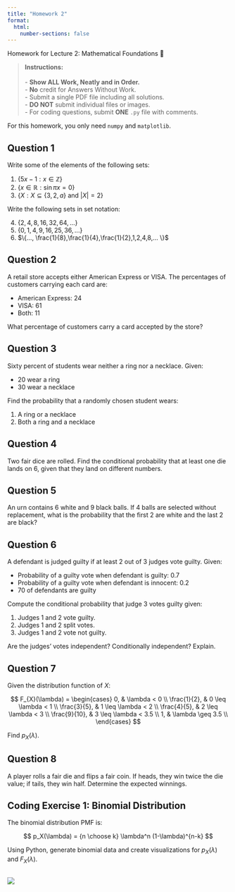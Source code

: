 ```yaml
---
title: "Homework 2"
format:
  html:
    number-sections: false
---
```


::: {.callout-note appearance="simple" icon=false}
Homework for Lecture 2: Mathematical Foundations 📝
:::

> **Instructions:** <br> 
> <br>
> - **Show ALL Work, Neatly and in Order.** <br>
> - **No** credit for Answers Without Work. <br>
> - Submit a single PDF file including all solutions. <br>
> - **DO NOT** submit individual files or images. <br>
> - For coding questions, submit **ONE** `.py` file with comments. <br>

::: {.callout-note}
For this homework, you only need `numpy` and `matplotlib`.
:::

## Question 1
Write some of the elements of the following sets:

1. $\{ 5x-1: x \in \mathbb{Z} \}$
2. $\{ x \in \mathbb{R}: \sin \pi x = 0 \}$
3. $\{X : X \subseteq \{3,2,a\} \text{ and } |X|=2 \}$

Write the following sets in set notation:

4. $\{ 2, 4, 8, 16, 32, 64, ...\}$
5. $\{0,1,4,9,16,25,36, ...\}$
6. $\{..., \frac{1}{8},\frac{1}{4},\frac{1}{2},1,2,4,8,... \}$

## Question 2
A retail store accepts either American Express or VISA. The percentages of customers carrying each card are: <br> 

- American Express: $24%$
- VISA: $61%$
- Both: $11%$

What percentage of customers carry a card accepted by the store?

## Question 3
Sixty percent of students wear neither a ring nor a necklace. Given: <br>

- $20%$ wear a ring
- $30%$ wear a necklace

Find the probability that a randomly chosen student wears:

1. A ring or a necklace
2. Both a ring and a necklace

## Question 4
Two fair dice are rolled. Find the conditional probability that at least one die lands on $6$, given that they land on different numbers.

## Question 5
An urn contains $6$ white and $9$ black balls. If $4$ balls are selected without replacement, what is the probability that the first $2$ are white and the last $2$ are black?

## Question 6
A defendant is judged guilty if at least $2$ out of $3$ judges vote guilty. Given: 

- Probability of a guilty vote when defendant is guilty: $0.7$ <br>
- Probability of a guilty vote when defendant is innocent: $0.2$ <br>
- $70%$ of defendants are guilty

Compute the conditional probability that judge $3$ votes guilty given:

1. Judges $1$ and $2$ vote guilty. <br>
2. Judges $1$ and $2$ split votes. <br>
3. Judges $1$ and $2$ vote not guilty.

Are the judges' votes independent? Conditionally independent? Explain.

## Question 7
Given the distribution function of $X$:

$$
F_{X}(\lambda) = 
\begin{cases}
0, & \lambda < 0 \\
\frac{1}{2}, & 0 \leq \lambda < 1 \\
\frac{3}{5}, & 1 \leq \lambda < 2 \\
\frac{4}{5}, & 2 \leq \lambda < 3 \\
\frac{9}{10}, & 3 \leq \lambda < 3.5 \\
1, & \lambda \geq 3.5 \\
\end{cases}
$$


Find $p_X(\lambda)$.

## Question 8
A player rolls a fair die and flips a fair coin. If heads, they win twice the die value; if tails, they win half. Determine the expected winnings.

## Coding Exercise 1: Binomial Distribution
The binomial distribution PMF is:

$$
p_X(\lambda) = {n \choose k} \lambda^n (1-\lambda)^{n-k}
$$

Using Python, generate binomial data and create visualizations for $p_X(\lambda)$ and $F_X(\lambda)$.

## [![](https://colab.research.google.com/assets/colab-badge.svg)](https://colab.research.google.com/drive/1aA2D9X1oTxvi1BPl5TqSZ_2rKDOUIIHD?usp=sharing)
